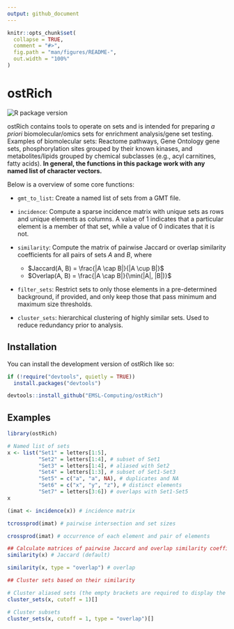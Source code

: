 ```yaml
---
output: github_document
---
```


<!-- README.md is generated from README.Rmd. Please edit that file -->

```r
knitr::opts_chunk$set(
  collapse = TRUE,
  comment = "#>",
  fig.path = "man/figures/README-",
  out.width = "100%"
)
```

# ostRich

<!-- badges: start -->
![R package version](https://img.shields.io/github/r-package/v/EMSL-Computing/ostRich?label=R%20package)
<!-- badges: end -->

ostRich contains tools to operate on sets and is intended for preparing _a priori_ biomolecular/omics sets for enrichment analysis/gene set testing. Examples of biomolecular sets: Reactome pathways, Gene Ontology gene sets, phosphorylation sites grouped by their known kinases, and metabolites/lipids grouped by chemical subclasses (e.g., acyl carnitines, fatty acids). **In general, the functions in this package work with any named list of character vectors.**

Below is a overview of some core functions:

- `gmt_to_list`: Create a named list of sets from a GMT file.

- `incidence`: Compute a sparse incidence matrix with unique sets as rows and unique elements as columns. A value of 1 indicates that a particular element is a member of that set, while a value of 0 indicates that it is not.

- `similarity`: Compute the matrix of pairwise Jaccard or overlap similarity coefficients for all pairs of sets $A$ and $B$, where
  - $Jaccard(A, B) = \frac{|A \cap B|}{|A \cup B|}$
  - $Overlap(A, B) = \frac{|A \cap B|}{\min(|A|, |B|)}$

- `filter_sets`: Restrict sets to only those elements in a pre-determined background, if provided, and only keep those that pass minimum and maximum size thresholds.

- `cluster_sets`: hierarchical clustering of highly similar sets. Used to reduce redundancy prior to analysis.


## Installation

You can install the development version of ostRich like so:

``` r
if (!require("devtools", quietly = TRUE))
  install.packages("devtools")

devtools::install_github("EMSL-Computing/ostRich")
```

## Examples

```r
library(ostRich)

# Named list of sets
x <- list("Set1" = letters[1:5],
          "Set2" = letters[1:4], # subset of Set1
          "Set3" = letters[1:4], # aliased with Set2
          "Set4" = letters[1:3], # subset of Set1-Set3
          "Set5" = c("a", "a", NA), # duplicates and NA
          "Set6" = c("x", "y", "z"), # distinct elements
          "Set7" = letters[3:6]) # overlaps with Set1-Set5
x
```

```r
(imat <- incidence(x)) # incidence matrix

tcrossprod(imat) # pairwise intersection and set sizes

crossprod(imat) # occurrence of each element and pair of elements
```


```r
## Calculate matrices of pairwise Jaccard and overlap similarity coefficients
similarity(x) # Jaccard (default)

similarity(x, type = "overlap") # overlap
```

```r
## Cluster sets based on their similarity

# Cluster aliased sets (the empty brackets are required to display the table)
cluster_sets(x, cutoff = 1)[]

# Cluster subsets
cluster_sets(x, cutoff = 1, type = "overlap")[]
```
